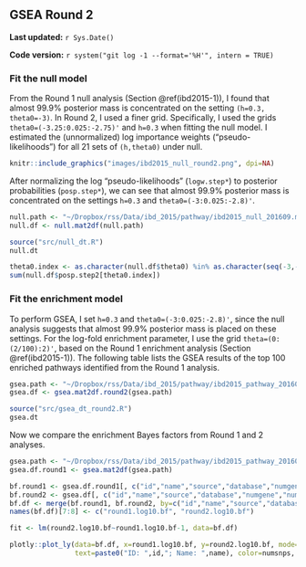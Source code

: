 ## GSEA Round 2 {#ibd2015-2}

**Last updated:** `r Sys.Date()`

**Code version:** `r system("git log -1 --format='%H'", intern = TRUE)`

### Fit the null model

From the Round 1 null analysis (Section \@ref(ibd2015-1)), I found that almost 99.9% posterior mass is concentrated on the setting `(h=0.3, theta0=-3)`. In Round 2, I used a finer grid. Specifically, I used the grids `theta0=(-3.25:0.025:-2.75)'` and `h=0.3` when fitting the null model. I estimated the (unnormalized) log importance weights ("pseudo-likelihoods") for all 21 sets of `(h,theta0)` under null. 

```r
knitr::include_graphics("images/ibd2015_null_round2.png", dpi=NA)
```

After normalizing the log "pseudo-likelihoods" (`logw.step*`) to posterior probabilities (`posp.step*`), we can see that almost 99.9% posterior mass is concentrated on the settings `h=0.3` and `theta0=(-3:0.025:-2.8)'`.
```r
null.path <- "~/Dropbox/rss/Data/ibd_2015/pathway/ibd2015_null_201609.mat"
null.df <- null.mat2df(null.path)
```

```r
source("src/null_dt.R")
null.dt
```

```r
theta0.index <- as.character(null.df$theta0) %in% as.character(seq(-3,-2.8,by=0.025)) 
sum(null.df$posp.step2[theta0.index]) 
```

### Fit the enrichment model

To perform GSEA, I set `h=0.3` and `theta0=(-3:0.025:-2.8)'`, since the null analysis suggests that almost 99.9% posterior mass is placed on these settings. For the log-fold enrichment parameter, I use the grid `theta=(0:(2/100):2)'`, based on the Round 1 enrichment analysis (Section \@ref(ibd2015-1)). The following table lists the GSEA results of the top 100 enriched pathways identified from the Round 1 analysis. 
```r
gsea.path <- "~/Dropbox/rss/Data/ibd_2015/pathway/ibd2015_pathway_201609.mat"
gsea.df <- gsea.mat2df.round2(gsea.path) 
```

```r
source("src/gsea_dt_round2.R")
gsea.dt
```

Now we compare the enrichment Bayes factors from Round 1 and 2 analyses.

```r
gsea.path <- "~/Dropbox/rss/Data/ibd_2015/pathway/ibd2015_pathway_201604.mat"
gsea.df.round1 <- gsea.mat2df(gsea.path) 

bf.round1 <- gsea.df.round1[, c("id","name","source","database","numgene","numsnps","log10.bf")]
bf.round2 <- gsea.df[, c("id","name","source","database","numgene","numsnps","log10.bf")]
bf.df <- merge(bf.round1, bf.round2, by=c("id","name","source","database","numgene","numsnps"))
names(bf.df)[7:8] <- c("round1.log10.bf", "round2.log10.bf")
```

```r
fit <- lm(round2.log10.bf~round1.log10.bf-1, data=bf.df)

plotly::plot_ly(data=bf.df, x=round1.log10.bf, y=round2.log10.bf, mode="markers",
                text=paste0("ID: ",id,"; Name: ",name), color=numsnps, size=numgene) %>% add_trace(x=c(0,30), y=c(0,30), mode="lines") %>% add_trace(x=round1.log10.bf, y=fitted(fit), mode="lines") %>% layout(showlegend = F) 
```


